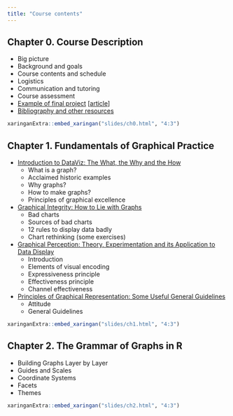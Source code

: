 ```yaml
---
title: "Course contents"
---
```


## Chapter 0. Course Description

- Big picture
- Background and goals
- Course contents and schedule
- Logistics
- Communication and tutoring
- Course assessment
- [Example of final project](slides/ch0.html#8) [[article](projects/gapminder/)]
- [Bibliography and other resources](slides/ch0.html#26)

<aside class="slides">
```r
xaringanExtra::embed_xaringan("slides/ch0.html", "4:3")
```
</aside>

## Chapter 1. Fundamentals of Graphical Practice

- [Introduction to DataViz: The What, the Why and the How](slides/ch1.html#3)
  - What is a graph?
  - Acclaimed historic examples
  - Why graphs?
  - How to make graphs?
  - Principles of graphical excellence
- [Graphical Integrity: How to Lie with Graphs](slides/ch1.html#44)
  - Bad charts
  - Sources of bad charts
  - 12 rules to display data badly
  - Chart rethinking (some exercises)
- [Graphical Perception: Theory, Experimentation and its Application to Data Display](slides/ch1.html#75)
  - Introduction
  - Elements of visual encoding
  - Expressiveness principle
  - Effectiveness principle
  - Channel effectiveness
- [Principles of Graphical Representation: Some Useful General Guidelines](slides/ch1.html#112)
  - Attitude
  - General Guidelines

<aside class="slides">
```r
xaringanExtra::embed_xaringan("slides/ch1.html", "4:3")
```
</aside>

## Chapter 2. The Grammar of Graphs in R

- Building Graphs Layer by Layer
- Guides and Scales
- Coordinate Systems
- Facets
- Themes

<aside class="slides">
```r
xaringanExtra::embed_xaringan("slides/ch2.html", "4:3")
```
</aside>
